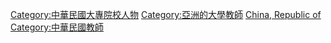 [[Category:中華民國大專院校人物|Category:中華民國大專院校人物]]
[[Category:亞洲的大學教師|Category:亞洲的大學教師]]
[[Category:各國大學教師|China, Republic of]]
[[Category:中華民國教師|Category:中華民國教師]]